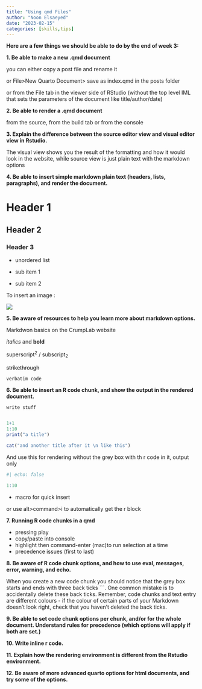 ```yaml
---
title: "Using qmd Files"
author: "Noon Elsaeyed"
date: "2023-02-15"
categories: [skills,tips]
---
```


**Here are a few things we should be able to do by the end of week 3:**

**1. Be able to make a new .qmd document**

you can either copy a post file and rename it

or File\>New Quarto Document\> save as index.qmd in the posts folder

or from the File tab in the viewer side of RStudio (without the top level IML that sets the parameters of the document like title/author/date)

**2. Be able to render a .qmd document**

from the source, from the build tab or from the console

**3. Explain the difference between the source editor view and visual editor view in Rstudio.**

The visual view shows you the result of the formatting and how it would look in the website, while source view is just plain text with the markdown options

**4. Be able to insert simple markdown plain text (headers, lists, paragraphs), and render the document.**

# Header 1

## Header 2

### Header 3

-   unordered list

-   sub item 1

-   sub item 2

To insert an image :

![](Quartologo.jpg)

**5. Be aware of resources to help you learn more about markdown options.**

Markdwon basics on the CrumpLab website

*italics* and **bold**

superscript^2^ / subscript~2~

~~strikethrough~~

`verbatim code`

**6. Be able to insert an R code chunk, and show the output in the rendered document.**

``` default
write stuff
```

```r


```

```r
1+1
1:10
print("a title")

cat("and another title after it \n like this")
```

And use this for rendering without the grey box with th r code in it, output only

```r
#| echo: false

1:10
```

-   macro for quick insert

or use alt\>command\>i to automatically get the r block

**7. Running R code chunks in a qmd**

-   pressing play
-   copy/paste into console
-   highlight then command-enter (mac)to run selection at a time
-   precedence issues (first to last)

**8. Be aware of R code chunk options, and how to use eval, messages, error, warning, and echo.**

When you create a new code chunk you should notice that the grey box starts and ends with three back ticks \`\`\`. One common mistake is to accidentally delete these back ticks. Remember, code chunks and text entry are different colours - if the colour of certain parts of your Markdown doesn't look right, check that you haven't deleted the back ticks.

**9. Be able to set code chunk options per chunk, and/or for the whole document. Understand rules for precedence (which options will apply if both are set.)**

**10. Write inline r code.**

**11. Explain how the rendering environment is different from the Rstudio environment.**

**12. Be aware of more advanced quarto options for html documents, and try some of the options.**
